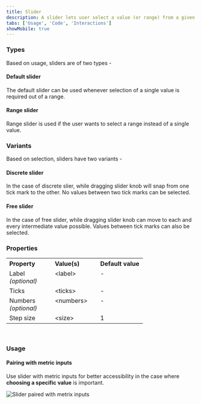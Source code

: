 ```yaml
---
title: Slider
description: A slider lets user select a value (or range) from a given range of values.
tabs: ['Usage', 'Code', 'Interactions']
showMobile: true
---
```


### Types

Based on usage, sliders are of two types -

#### Default slider

The default slider can be used whenever selection of a single value is required out of a range.

<Preview name='components-slider-variants-uncontrolled-slider--uncontrolled-slider'/>

#### Range slider

Range slider is used if the user wants to select a range instead of a single value.

<Preview name='components-rangeslider-variants-uncontrolled-slider--uncontrolled-slider'/>

### Variants

Based on selection, sliders have two variants -

#### Discrete slider

In the case of discrete slier, while dragging slider knob will snap from one tick mark to the other.
No values between two tick marks can be selected.

<Preview name='components-slider-variants-disctere-slider--disctere-slider'/>

#### Free slider

In the case of free slider, while dragging slider knob can move to each and every intermediate value possible. 
Values between tick marks can also be selected.

<Preview name='components-slider-variants-free-slider--free-slider'/>

### Properties
<table style="width: 100%">
  <tbody>
    <tr>
      <th style="width:33%; text-align: left;">Property</th>
      <th style="width:33%; text-align: left;">Value(s)</th>
      <th style="width:33%; text-align: left;">Default value</th>
    </tr>
    <tr style="vertical-align: top">
      <td>Label<br/><em>(optional)</em></td>
      <td>&#60;label&#62;</td>
      <td>-</td>
    </tr>
    <tr style="vertical-align: top">
      <td>Ticks</td>
      <td>&#60;ticks&#62;</td>
      <td>-</td>
    </tr>
    <tr style="vertical-align: top">
      <td>Numbers<br/><em>(optional)</em></td>
      <td>&#60;numbers&#62;</td>
      <td>-</td>
    </tr>
    <tr style="vertical-align: top">
      <td>Step size</td>
      <td>&#60;size&#62;</td>
      <td>1</td>
    </tr>
  </tbody>
</table>
<br/>

### Usage

#### Pairing with metric inputs

Use slider with metric inputs for better accessibility in the case where **choosing a specific value** is important. 

![Slider paired with metrix inputs](./images/slider-1.png)

<br/>
<br/>